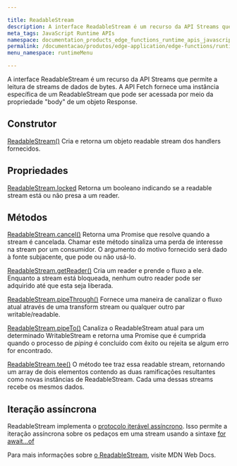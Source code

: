 ```yaml
---

title: ReadableStream
description: A interface ReadableStream é um recurso da API Streams que permite a leitura de streams de dados de bytes. A API Fetch fornece uma instância específica de um ReadableStream que pode ser acessada por meio da propriedade \"body\" de um objeto Response.
meta_tags: JavaScript Runtime APIs
namespace: documentation_products_edge_functions_runtime_apis_javascript_readable_stream
permalink: /documentacao/produtos/edge-application/edge-functions/runtime-apis/javascript/readable-stream/
menu_namespace: runtimeMenu

---
```


A interface ReadableStream é um recurso da API Streams que permite a leitura de streams de dados de bytes. A API Fetch fornece uma instância específica de um ReadableStream que pode ser acessada por meio da propriedade "body" de um objeto Response.

## Construtor

[ReadableStream()](https://developer.mozilla.org/en-US/docs/Web/API/ReadableStream/ReadableStream)
Cria e retorna um objeto readable stream dos handlers fornecidos.

## Propriedades

[ReadableStream.locked](https://developer.mozilla.org/en-US/docs/Web/API/ReadableStream/locked)
Retorna um booleano indicando se a readable stream está ou não presa a um reader.

## Métodos

[ReadableStream.cancel()](https://developer.mozilla.org/en-US/docs/Web/API/ReadableStream/cancel)
Retorna uma Promise que resolve quando a stream é cancelada. Chamar este método sinaliza uma perda de interesse na stream por um consumidor. O argumento do motivo fornecido será dado à fonte subjacente, que pode ou não usá-lo.

[ReadableStream.getReader()](https://developer.mozilla.org/en-US/docs/Web/API/ReadableStream/getReader)
Cria um reader e prende o fluxo a ele. Enquanto a stream está bloqueada, nenhum outro reader pode ser adquirido até que esta seja liberada.

[ReadableStream.pipeThrough()](https://developer.mozilla.org/en-US/docs/Web/API/ReadableStream/pipeThrough)
Fornece uma maneira de canalizar o fluxo atual através de uma transform stream ou qualquer outro par writable/readable.

[ReadableStream.pipeTo()](https://developer.mozilla.org/en-US/docs/Web/API/ReadableStream/pipeTo)
Canaliza o ReadableStream atual para um determinado WritableStream e retorna uma Promise que é cumprida quando o processo de *piping* é concluído com êxito ou rejeita se algum erro for encontrado.

[ReadableStream.tee()](https://developer.mozilla.org/en-US/docs/Web/API/ReadableStream/tee)
O método tee traz essa readable stream, retornando um array de dois elementos contendo as duas ramificações resultantes como novas instâncias de ReadableStream. Cada uma dessas streams recebe os mesmos dados.

## Iteração assíncrona

ReadableStream implementa o [protocolo iterável assíncrono](https://developer.mozilla.org/en-US/docs/Web/JavaScript/Reference/Iteration_protocols#the_async_iterator_and_async_iterable_protocols). Isso permite a iteração assíncrona sobre os pedaços em uma stream usando a sintaxe [for await...of](https://developer.mozilla.org/en-US/docs/Web/JavaScript/Reference/Statements/for-await...of)

Para mais informações sobre [o ReadableStream](https://developer.mozilla.org/en-US/docs/Web/API/ReadableStream), visite MDN Web Docs.


